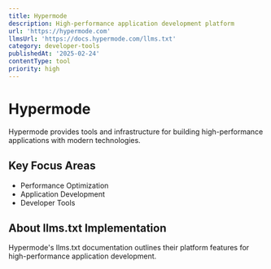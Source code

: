 ```yaml
---
title: Hypermode
description: High-performance application development platform
url: 'https://hypermode.com'
llmsUrl: 'https://docs.hypermode.com/llms.txt'
category: developer-tools
publishedAt: '2025-02-24'
contentType: tool
priority: high
---
```


# Hypermode

Hypermode provides tools and infrastructure for building high-performance applications with modern technologies.

## Key Focus Areas

- Performance Optimization
- Application Development
- Developer Tools

## About llms.txt Implementation

Hypermode's llms.txt documentation outlines their platform features for high-performance application development.
